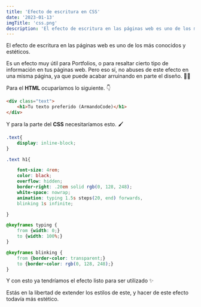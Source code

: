 ```yaml
---
title: 'Efecto de escritura en CSS'
date: '2023-01-13'
imgTitle: 'css.png'
description: 'El efecto de escritura en las páginas web es uno de los más conocidos y estéticos. Mira cómo hacerlo.😉'
---
```


El efecto de escritura en las páginas web es uno de los más conocidos y estéticos. 

Es un efecto muy útil para Portfolios, o para resaltar cierto tipo de información en tus páginas web. Pero eso sí, no abuses de este efecto
en una misma página, ya que puede acabar arruinando en parte el diseño. 🙅‍♂️

Para el **HTML** ocuparíamos lo siguiente. 👇

```html
<div class="text">
    <h1>Tu texto preferido (ArmandoCode)</h1>
</div>
```

Y para la parte del **CSS** necesitaríamos esto. 🖌

```css
.text{
    display: inline-block;
}

.text h1{

    font-size: 4rem;
    color: black;
    overflow: hidden;
    border-right: .20em solid rgb(0, 128, 248);
    white-space: nowrap;
    animation: typing 1.5s steps(20, end) forwards, 
    blinking 1s infinite;

}

@keyframes typing {
    from {width: 0;}
    to {width: 100%;}
}

@keyframes blinking {
    from {border-color: transparent;}
    to {border-color: rgb(0, 128, 248);}
}
```

Y con esto ya tendríamos el efecto listo para ser utilizado ✨

Estás en la libertad de extender los estilos de este, y hacer de este efecto todavía más estético.